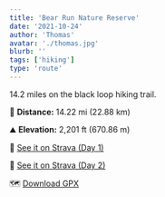```yaml
---
title: 'Bear Run Nature Reserve'
date: '2021-10-24'
author: 'Thomas'
avatar: './thomas.jpg'
blurb: ''
tags: ['hiking']
type: 'route'
---
```


14.2 miles on the black loop hiking trail. 

🥾 **Distance:** 14.22 mi (22.88 km) 

⛰ **Elevation:** 2,201 ft (670.86 m)

📍 [See it on Strava (Day 1)](https://www.strava.com/activities/5145053728)

📍 [See it on Strava (Day 2)](https://www.strava.com/activities/5151956534)

🗺 [Download GPX](data/bear-run.gpx)
